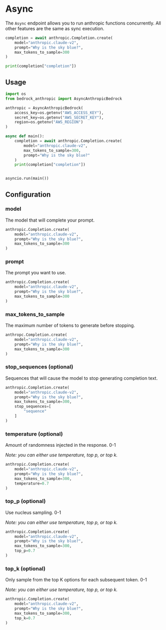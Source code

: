 # Async

The `Async` endpoint allows you to run anthropic functions concurrently. All other features are the same as sync execution.

```python
completion = await anthropic.Completion.create(
    model="anthropic.claude-v2",
    prompt="Why is the sky blue?",
    max_tokens_to_sample=300
)

print(completion["completion"])
```

## Usage

```python
import os
from bedrock_anthropic import AsyncAnthropicBedrock

anthropic = AsyncAnthropicBedrock(
    access_key=os.getenv("AWS_ACCESS_KEY"),
    secret_key=os.getenv("AWS_SECRET_KEY"),
    region=os.getenv("AWS_REGION")
)

async def main():
    completion = await anthropic.Completion.create(
        model="anthropic.claude-v2",
        max_tokens_to_sample=300,
        prompt="Why is the sky blue?"
    )
    print(completion["completion"])


asyncio.run(main())
```

## Configuration

### model

The model that will complete your prompt.

```python {2}
anthropic.Completion.create(
    model="anthropic.claude-v2",
    prompt="Why is the sky blue?",
    max_tokens_to_sample=300
)
```

### prompt

The prompt you want to use.

```python {3}
anthropic.Completion.create(
    model="anthropic.claude-v2",
    prompt="Why is the sky blue?",
    max_tokens_to_sample=300
)
```

### max_tokens_to_sample

The maximum number of tokens to generate before stopping.

```python {4}
anthropc.Completion.create(
    model="anthropic.claude-v2",
    prompt="Why is the sky blue?",
    max_tokens_to_sample=300
)
```

### stop_sequences (optional)

Sequences that will cause the model to stop generating completion text.

```python {5-7}
anthropic.Completion.create(
    model="anthropic.claude-v2",
    prompt="Why is the sky blue?",
    max_tokens_to_sample=300,
    stop_sequences=[
        "sequence"
    ]
)
```

### temperature (optional)

Amount of randomness injected in the response. 0-1

_Note: you can either use temperature, top p, or top k._

```python {5}
anthropic.Completion.create(
    model="anthropic.claude-v2",
    prompt="Why is the sky blue?",
    max_tokens_to_sample=300,
    temperature=0.7
)
```

### top_p (optional)

Use nucleus sampling. 0-1

_Note: you can either use temperature, top p, or top k._

```python {5}
anthropic.Completion.create(
    model="anthropic.claude-v2",
    prompt="Why is the sky blue?",
    max_tokens_to_sample=300,
    top_p=0.7
)
```

### top_k (optional)

Only sample from the top K options for each subsequent token. 0-1

_Note: you can either use temperature, top p, or top k._

```python {5}
anthropic.Completion.create(
    model="anthropic.claude-v2",
    prompt="Why is the sky blue?",
    max_tokens_to_sample=300,
    top_k=0.7
)
```
